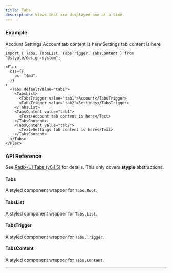 ```yaml
---
title: Tabs
description: Views that are displayed one at a time.
---
```


### Example

<Preview>
  <Flex
    css={{
      px: "$md",
    }}
  >
    <Tabs defaultValue="tab1">
      <TabsList>
        <TabsTrigger value="tab1">Account</TabsTrigger>
        <TabsTrigger value="tab2">Settings</TabsTrigger>
      </TabsList>
      <TabsContent value="tab1">
        <Text>Account tab content is here</Text>
      </TabsContent>
      <TabsContent value="tab2">
        <Text>Settings tab content is here</Text>
      </TabsContent>
    </Tabs>
  </Flex>
</Preview>

```tsx outline=true
import { Tabs, TabsList, TabsTrigger, TabsContent } from "@styple/design-system";

<Flex
  css={{
    px: "$md",
  }}
>
  <Tabs defaultValue="tab1">
    <TabsList>
      <TabsTrigger value="tab1">Account</TabsTrigger>
      <TabsTrigger value="tab2">Settings</TabsTrigger>
    </TabsList>
    <TabsContent value="tab1">
      <Text>Account tab content is here</Text>
    </TabsContent>
    <TabsContent value="tab2">
      <Text>Settings tab content is here</Text>
    </TabsContent>
  </Tabs>
</Flex>
```

### API Reference

See [Radix-UI Tabs (v0.1.5)](https://www.radix-ui.com/docs/primitives/components/tabs) for details. This only covers **styple** abstractions.

#### Tabs

A styled component wrapper for `Tabs.Root`.

#### TabsList

A styled component wrapper for `Tabs.List`.

#### TabsTrigger

A styled component wrapper for `Tabs.Trigger`.

#### TabsContent

A styled component wrapper for `Tabs.Content`.

---